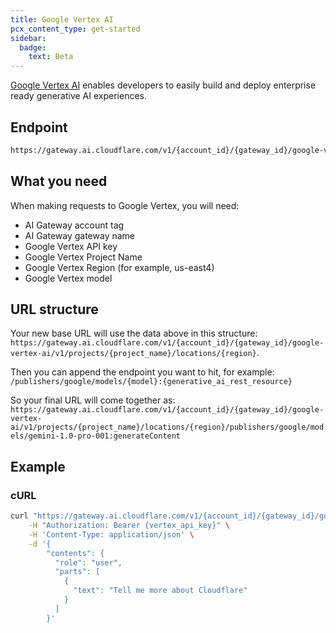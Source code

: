 ```yaml
---
title: Google Vertex AI
pcx_content_type: get-started
sidebar:
  badge:
    text: Beta
---
```


[Google Vertex AI](https://cloud.google.com/vertex-ai) enables developers to easily build and deploy enterprise ready generative AI experiences.

## Endpoint

```txt
https://gateway.ai.cloudflare.com/v1/{account_id}/{gateway_id}/google-vertex-ai
```

## What you need

When making requests to Google Vertex, you will need:

- AI Gateway account tag
- AI Gateway gateway name
- Google Vertex API key
- Google Vertex Project Name
- Google Vertex Region (for example, us-east4)
- Google Vertex model

## URL structure

Your new base URL will use the data above in this structure: `https://gateway.ai.cloudflare.com/v1/{account_id}/{gateway_id}/google-vertex-ai/v1/projects/{project_name}/locations/{region}`.

Then you can append the endpoint you want to hit, for example: `/publishers/google/models/{model}:{generative_ai_rest_resource}`

So your final URL will come together as: `https://gateway.ai.cloudflare.com/v1/{account_id}/{gateway_id}/google-vertex-ai/v1/projects/{project_name}/locations/{region}/publishers/google/models/gemini-1.0-pro-001:generateContent`

## Example

### cURL

```bash title="Example fetch request"
curl "https://gateway.ai.cloudflare.com/v1/{account_id}/{gateway_id}/google-vertex-ai/v1/projects/{project_name}/locations/{region}/publishers/google/models/gemini-1.0-pro-001:generateContent" \
    -H "Authorization: Bearer {vertex_api_key}" \
    -H 'Content-Type: application/json' \
    -d '{
        "contents": {
          "role": "user",
          "parts": [
            {
              "text": "Tell me more about Cloudflare"
            }
          ]
        }'

```
